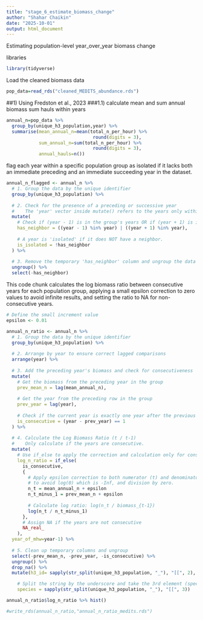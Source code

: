 ```yaml
---
title: "stage_6_estimate_biomass_change"
author: "Shahar Chaikin"
date: "2025-10-01"
output: html_document
---
```

Estimating population-level year_over_year biomass change

libraries
```r
library(tidyverse)
```

Load the cleaned biomass data
```r
pop_data=read_rds("cleaned_MEDITS_abundance.rds")
```

##1) Using Fredston et al., 2023
###1.1) calculate mean and sum annual biomass
sum hauls within years
```r
annual_n=pop_data %>% 
  group_by(unique_h3_population,year) %>% 
  summarise(mean_annual_n=mean(total_n_per_hour) %>% 
                                round(digits = 3),
            sum_annual_n=sum(total_n_per_hour) %>% 
                                round(digits = 3),
            annual_hauls=n())
```

flag each year within a specific population group as isolated if it lacks both an immediate preceding and an immediate succeeding year in the dataset.
```r
annual_n_flagged <- annual_n %>%
  # 1. Group the data by the unique identifier
  group_by(unique_h3_population) %>%
  
  # 2. Check for the presence of a preceding or successive year
  #    The 'year' vector inside mutate() refers to the years only within the current group.
  mutate(
    # Check if (year - 1) is in the group's years OR if (year + 1) is in the group's years.
    has_neighbor = ((year - 1) %in% year) | ((year + 1) %in% year),
    
    # A year is 'isolated' if it does NOT have a neighbor.
    is_isolated = !has_neighbor
  ) %>%
  
  # 3. Remove the temporary 'has_neighbor' column and ungroup the data
  ungroup() %>%
  select(-has_neighbor)
```

This code chunk calculates the log biomass ratio between consecutive years for each population group, applying a small epsilon correction to zero values to avoid infinite results, and setting the ratio to NA for non-consecutive years.
```r
# Define the small increment value
epsilon <- 0.01

annual_n_ratio <- annual_n %>%
  # 1. Group the data by the unique identifier
  group_by(unique_h3_population) %>%
  
  # 2. Arrange by year to ensure correct lagged comparisons
  arrange(year) %>%
  
  # 3. Add the preceding year's biomass and check for consecutiveness
  mutate(
    # Get the biomass from the preceding year in the group
    prev_mean_n = lag(mean_annual_n),
    
    # Get the year from the preceding row in the group
    prev_year = lag(year),
    
    # Check if the current year is exactly one year after the previous row's year
    is_consecutive = (year - prev_year) == 1
  ) %>%
  
  # 4. Calculate the Log Biomass Ratio (t / t-1)
  #    Only calculate if the years are consecutive.
  mutate(
    # Use if_else to apply the correction and calculation only for consecutive years.
    log_n_ratio = if_else(
      is_consecutive,
      {
        # Apply epsilon correction to both numerator (t) and denominator (t-1)
        # to avoid log(0) which is -Inf, and division by zero.
        n_t = mean_annual_n + epsilon
        n_t_minus_1 = prev_mean_n + epsilon
        
        # Calculate log ratio: log(n_t / biomass_{t-1})
        log(n_t / n_t_minus_1)
      },
      # Assign NA if the years are not consecutive
      NA_real_
    ),
  year_of_mhw=year-1) %>%
  
  # 5. Clean up temporary columns and ungroup
  select(-prev_mean_n, -prev_year, -is_consecutive) %>%
  ungroup() %>% 
  drop_na() %>% 
  mutate(h3_id= sapply(str_split(unique_h3_population, "_"), "[[", 2),

    # Split the string by the underscore and take the 3rd element (species)
    species = sapply(str_split(unique_h3_population, "_"), "[[", 3))

annual_n_ratio$log_n_ratio %>% hist()

#write_rds(annual_n_ratio,"annual_n_ratio_medits.rds")
```